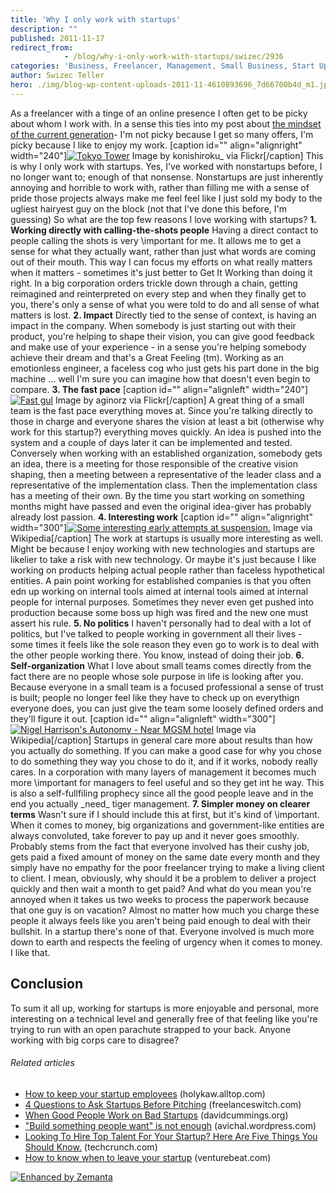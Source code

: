 ```yaml
---
title: 'Why I only work with startups'
description: ""
published: 2011-11-17
redirect_from: 
            - /blog/why-i-only-work-with-startups/swizec/2936
categories: 'Business, Freelancer, Management, Small Business, Start Up, Startup company, Uncategorized'
author: Swizec Teller
hero: ./img/blog-wp-content-uploads-2011-11-4610893696_7d66700b4d_m1.jpg
---
```

As a freelancer with a tinge of an online presence I often get to be picky about whom I work with. In a sense this ties into my post about [the mindset of the current generation](http://swizec.com/blog/we-are-not-generation-sell/swizec/2926 "We are not generation sell")- I'm not picky because I get so many offers, I'm picky because I like to enjoy my work. \[caption id="" align="alignright" width="240"][![Tokyo Tower](./img/blog-wp-content-uploads-2011-11-4610893696_7d66700b4d_m1.jpg "Tokyo Tower")](http://www.flickr.com/photos/55247267@N00/4610893696) Image by konishiroku\_ via Flickr\[/caption] This is why I only work with startups. Yes, I've worked with nonstartups before, I no longer want to; enough of that nonsense. Nonstartups are just inherently annoying and horrible to work with, rather than filling me with a sense of pride those projects always make me feel feel like I just sold my body to the ugliest hairyest guy on the block (not that I've done this before, I'm guessing) So what are the top few reasons I love working with startups? **1. Working directly with calling-the-shots people** Having a direct contact to people calling the shots is very \\important for me. It allows me to get a sense for what they actually want, rather than just what words are coming out of their mouth. This way I can focus my efforts on what really matters when it matters - sometimes it's just better to Get It Working than doing it right. In a big corporation orders trickle down through a chain, getting reimagined and reinterpreted on every step and when they finally get to you, there's only a sense of what you were told to do and all sense of what matters is lost. **2. Impact** Directly tied to the sense of context, is having an impact in the company. When somebody is just starting out with their product, you're helping to shape their vision, you can give good feedback and make use of your experience - in a sense you're helping somebody achieve their dream and that's a Great Feeling (tm). Working as an emotionless engineer, a faceless cog who just gets his part done in the big machine ... well I'm sure you can imagine how that doesn't even begin to compare. **3. The fast pace** \[caption id="" align="alignleft" width="240"][![Fast gul](./img/blog-wp-content-uploads-2011-11-4631606862_5148f506ef_m3.jpg "Fast gul")](http://www.flickr.com/photos/36093266@N06/4631606862) Image by aginorz via Flickr\[/caption] A great thing of a small team is the fast pace everything moves at. Since you're talking directly to those in charge and everyone shares the vision at least a bit (otherwise why work for this startup?) everything moves quickly. An idea is pushed into the system and a couple of days later it can be implemented and tested. Conversely when working with an established organization, somebody gets an idea, there is a meeting for those responsible of the creative vision shaping, then a meeting between a representative of the leader class and a representative of the implementation class. Then the implementation class has a meeting of their own. By the time you start working on something months might have passed and even the original idea-giver has probably already lost passion. **4. Interesting work** \[caption id="" align="alignright" width="300"][![Some interesting early attempts at suspension.](./img/blog-wp-content-uploads-2011-11-300px-Bicycle_Wheels1.jpg "Some interesting early attempts at suspension.")](http://commons.wikipedia.org/wiki/File:Bicycle_Wheels.jpg) Image via Wikipedia\[/caption] The work at startups is usually more interesting as well. Might be because I enjoy working with new technologies and startups are likelier to take a risk with new technology. Or maybe it's just because I like working on products helping actual people rather than faceless hypothetical entities. A pain point working for established companies is that you often edn up working on internal tools aimed at internal tools aimed at internal people for internal purposes. Sometimes they never even get pushed into production because some boss up high was fired and the new one must assert his rule. **5. No politics** I haven't personally had to deal with a lot of politics, but I've talked to people working in government all their lives - some times it feels like the sole reason they even go to work is to deal with the other people working there. You know, instead of doing their job. **6. Self-organization** What I love about small teams comes directly from the fact there are no people whose sole purpose in life is looking after you. Because everyone in a small team is a focused professional a sense of trust is built; people no longer feel like they have to check up on everythign everyone does, you can just give the team some loosely defined orders and they'll figure it out. \[caption id="" align="alignleft" width="300"][![Nigel Harrison's Autonomy - Near MGSM hotel](./img/blog-wp-content-uploads-2011-11-300px-SculptureMQ23.jpg "Nigel Harrison's Autonomy - Near MGSM hotel")](http://en.wikipedia.org/wiki/File:SculptureMQ2.JPG) Image via Wikipedia\[/caption] Startups in general care more about results than how you actually do something. If you can make a good case for why you chose to do something they way you chose to do it, and if it works, nobody really cares. In a corporation with many layers of management it becomes much more \\important for managers to feel useful and so they get int he way. This is also a self-fullfiling prophecy since all the good people leave and in the end you actually \_need\_ tiger management. **7. Simpler money on clearer terms** Wasn't sure if I should include this at first, but it's kind of \\important. When it comes to money, big organizations and government-like entities are always convoluted, take forever to pay up and it never goes smoothly. Probably stems from the fact that everyone involved has their cushy job, gets paid a fixed amount of money on the same date every month and they simply have no empathy for the poor freelancer trying to make a living client to client. I mean, obviously, why should it be a problem to deliver a project quickly and then wait a month to get paid? And what do you mean you're annoyed when it takes us two weeks to process the paperwork because that one guy is on vacation? Almost no matter how much you charge these people it always feels like you aren't being paid enough to deal with their bullshit. In a startup there's none of that. Everyone involved is much more down to earth and respects the feeling of urgency when it comes to money. I like that.

## Conclusion

To sum it all up, working for startups is more enjoyable and personal, more interesting on a technical level and generally free of that feeling like you're trying to run with an open parachute strapped to your back. Anyone working with big corps care to disagree?

###### Related articles

- [How to keep your startup employees](http://holykaw.alltop.com/how-to-keep-your-startup-employees) (holykaw.alltop.com)
- [4 Questions to Ask Startups Before Pitching](http://freelanceswitch.com/the-business-of-freelancing/pitching-to-startups/) (freelanceswitch.com)
- [When Good People Work on Bad Startups](http://davidcummings.org/2011/07/30/when-good-people-work-on-bad-startups/) (davidcummings.org)
- ["Build something people want" is not enough](http://avichal.wordpress.com/2011/11/14/build-something-people-want-is-not-enough/) (avichal.wordpress.com)
- [Looking To Hire Top Talent For Your Startup? Here Are Five Things You Should Know.](http://techcrunch.com/2011/11/14/looking-to-hire-top-talent-for-your-startup-here-are-five-things-you-should-know/) (techcrunch.com)
- [How to know when to leave your startup](http://venturebeat.com/2011/10/24/how-to-know-when-to-leave-your-startup/) (venturebeat.com)

[![Enhanced by Zemanta](http://img.zemanta.com/zemified_e.png?x-id=2baecdf4-23e4-4ba0-b85c-ede9cef82393)](http://www.zemanta.com/ "Enhanced by Zemanta")